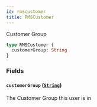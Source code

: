 ```yaml
---
id: rmscustomer
title: RMSCustomer
---
```


Customer Group

```graphql
type RMSCustomer {
  customerGroup: String
}
```

### Fields

#### `customerGroup` ([`String`](../../rate-manager-service/scalars/string))

The Customer Group this user is in
